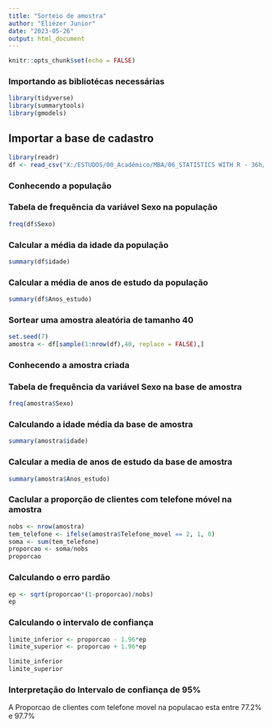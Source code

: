 ---
title: "Sorteio de amostra"
author: "Eliézer Junior"
date: "2023-05-26"
output: html_document
---

```{r setup, include=FALSE}
knitr::opts_chunk$set(echo = FALSE)
```

### Importando as bibliotécas necessárias
```{r pacotes}
library(tidyverse)
library(summarytools)
library(gmodels)
```

## Importar a base de cadastro
```{r dados}
library(readr)
df <- read_csv("X:/ESTUDOS/00_Acadêmico/MBA/06_STATISTICS WITH R - 36h/Aula 5/trab_Aula5/Arq_trab5.csv")

```

### Conhecendo a população
### Tabela de frequência da variável Sexo na população
```{r sexo da populacao}
freq(df$Sexo)
```

### Calcular a média da idade da população
```{r idade da populacao}
summary(df$idade)
```
### Calcular a média de anos de estudo da população
```{r escolalridade da populacao}
summary(df$Anos_estudo)
```

### Sortear uma amostra aleatória de tamanho 40
```{r amostra}
set.seed(7)
amostra <- df[sample(1:nrow(df),40, replace = FALSE),]
```

### Conhecendo a amostra criada
### Tabela de frequência da variável Sexo na base de amostra
```{r sexo amostra criada}
freq(amostra$Sexo)
```

### Calculando a idade média da base de amostra
```{r idade media na amostra}
summary(amostra$idade)
```

### Calcular a media de anos de estudo da base de amostra
```{r media de anos de estudo na amostra}
summary(amostra$Anos_estudo)
```

### Caclular a proporção de clientes com telefone móvel na amostra
```{r proporcao de pessoas com telefone na amostra}
nobs <- nrow(amostra)
tem_telefone <- ifelse(amostra$Telefone_movel == 2, 1, 0)
soma <- sum(tem_telefone)
proporcao <- soma/nobs
proporcao
```

### Calculando o erro pardão
```{r erropadrao}
ep <- sqrt(proporcao*(1-proporcao)/nobs)
ep
```

### Calculando o intervalo de confiança
```{r intervaloconfianca}
limite_inferior <- proporcao - 1.96*ep
limite_superior <- proporcao + 1.96*ep

limite_inferior
limite_superior
```
### Interpretação do Intervalo de confiança de 95%

A Proporcao de clientes com telefone movel na populacao
esta entre 77.2% e 97.7%


